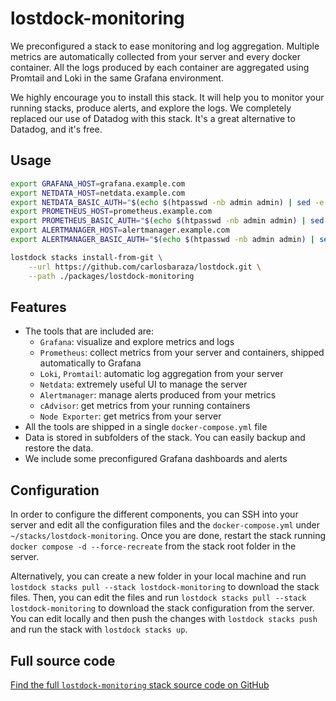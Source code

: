 
# lostdock-monitoring

We preconfigured a stack to ease monitoring and log aggregation. Multiple metrics are automatically collected from your
server and every docker container. All the logs produced by each container are aggregated using Promtail and Loki in the
same Grafana environment.

<Callout>
    We highly encourage you to install this stack. It will help you to monitor your running stacks, produce alerts, and explore the logs.
    We completely replaced our use of Datadog with this stack. It's a great alternative to Datadog, and it's free.
</Callout>

## Usage

```bash
export GRAFANA_HOST=grafana.example.com
export NETDATA_HOST=netdata.example.com
export NETDATA_BASIC_AUTH="$(echo $(htpasswd -nb admin admin) | sed -e s/\\$/\\$\\$/g)"
export PROMETHEUS_HOST=prometheus.example.com
export PROMETHEUS_BASIC_AUTH="$(echo $(htpasswd -nb admin admin) | sed -e s/\\$/\\$\\$/g)"
export ALERTMANAGER_HOST=alertmanager.example.com
export ALERTMANAGER_BASIC_AUTH="$(echo $(htpasswd -nb admin admin) | sed -e s/\\$/\\$\\$/g)"

lostdock stacks install-from-git \
    --url https://github.com/carlosbaraza/lostdock.git \
    --path ./packages/lostdock-monitoring
```

## Features

- The tools that are included are:
  - `Grafana`: visualize and explore metrics and logs
  - `Prometheus`: collect metrics from your server and containers, shipped automatically to Grafana
  - `Loki`, `Promtail`: automatic log aggregation from your server
  - `Netdata`: extremely useful UI to manage the server
  - `Alertmanager`: manage alerts produced from your metrics
  - `cAdvisor`: get metrics from your running containers
  - `Node Exporter`: get metrics from your server
- All the tools are shipped in a single `docker-compose.yml` file
- Data is stored in subfolders of the stack. You can easily backup and restore the data.
- We include some preconfigured Grafana dashboards and alerts

## Configuration

In order to configure the different components, you can SSH into your server and edit all the configuration files and the `docker-compose.yml` under `~/stacks/lostdock-monitoring`. Once you are done, restart the stack running `docker compose -d --force-recreate` from the stack root folder in the server.

Alternatively, you can create a new folder in your local machine and run `lostdock stacks pull --stack lostdock-monitoring` to download the stack files. Then, you can edit the files and run `lostdock stacks pull --stack lostdock-monitoring` to download the stack configuration from the server. You can edit locally and then push the changes with `lostdock stacks push` and run the stack with `lostdock stacks up`.

## Full source code

[Find the full `lostdock-monitoring` stack source code on GitHub](https://github.com/carlosbaraza/lostdock/tree/main/packages/lostdock-monitoring)
